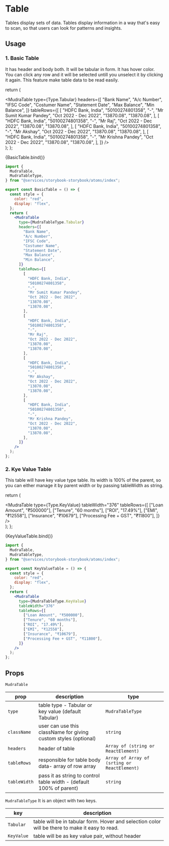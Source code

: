 
<Meta title="Atoms/Mudra Table" component={MudraTable} />

# Table

Tables display sets of data.
Tables display information in a way that's easy to scan, so that users can look for patterns and insights.

## Usage

### 1. Basic Table

It has header and body both.
It will be tabular in form.
It has hover color. You can click any row and it will be selected untill you unselect it by clicking it again.
This feature make table data to be read easily.

  return (
    <div>
      <MudraTable
        type={Type.Tabular}
        headers={[
          "Bank Name",
          "A/c Number",
          "IFSC Code",
          "Costumer Name",
          "Statement Date",
          "Max Balance",
          "Min Balance",
        ]}
        tableRows={[
          [
            "HDFC Bank, India",
            "50100274801358",
            "-",
            "Mr Sumit Kumar Pandey",
            "Oct 2022 - Dec 2022",
            "13870.08",
            "13870.08",
          ],
          [
            "HDFC Bank, India",
            "50100274801358",
            "-",
            "Mr Raj",
            "Oct 2022 - Dec 2022",
            "13870.08",
            "13870.08",
          ],
          [
            "HDFC Bank, India",
            "50100274801358",
            "-",
            "Mr Akshay",
            "Oct 2022 - Dec 2022",
            "13870.08",
            "13870.08",
          ],
          [
            "HDFC Bank, India",
            "50100274801358",
            "-",
            "Mr Krishna Pandey",
            "Oct 2022 - Dec 2022",
            "13870.08",
            "13870.08",
          ],
        ]}
      />
    </div>
  );
};

<Canvas>
  <Story name="BasicTable">{BasicTable.bind()}</Story>
</Canvas>

```jsx
import {
  MudraTable,
  MudraTableType,
} from "@services/storybook-storybook/atoms/index";

export const BasicTable = () => {
  const style = {
    color: "red",
    display: "flex",
  };
  return (
    <MudraTable
      type={MudraTableType.Tabular}
      headers={[
        "Bank Name",
        "A/c Number",
        "IFSC Code",
        "Costumer Name",
        "Statement Date",
        "Max Balance",
        "Min Balance",
      ]}
      tableRows={[
        [
          "HDFC Bank, India",
          "50100274801358",
          "-",
          "Mr Sumit Kumar Pandey",
          "Oct 2022 - Dec 2022",
          "13870.08",
          "13870.08",
        ],
        [
          "HDFC Bank, India",
          "50100274801358",
          "-",
          "Mr Raj",
          "Oct 2022 - Dec 2022",
          "13870.08",
          "13870.08",
        ],
        [
          "HDFC Bank, India",
          "50100274801358",
          "-",
          "Mr Akshay",
          "Oct 2022 - Dec 2022",
          "13870.08",
          "13870.08",
        ],
        [
          "HDFC Bank, India",
          "50100274801358",
          "-",
          "Mr Krishna Pandey",
          "Oct 2022 - Dec 2022",
          "13870.08",
          "13870.08",
        ],
      ]}
    />
  );
};
```

### 2. Kye Value Table

This table will have key value type table.
Its width is 100% of the parent, so you can either manage it by parent width or by passing tableWidth as string.

  return (
    <div>
      <MudraTable
        type={Type.KeyValue}
        tableWidth="376"
        tableRows={[
          ["Loan Amount", "₹500000"],
          ["Tenure", "60 months"],
          ["ROI", "17.49%"],
          ["EMI", "₹12558"],
          ["Insurance", "₹10679"],
          ["Processing Fee + GST", "₹11800"],
        ]}
      />
    </div>
  );
};

<Canvas>
  <Story name="KeyValueTable">{KeyValueTable.bind()}</Story>
</Canvas>

```jsx
import {
  MudraTable,
  MudraTableType,
} from "@services/storybook-storybook/atoms/index";

export const KeyValueTable = () => {
  const style = {
    color: "red",
    display: "flex",
  };
  return (
    <MudraTable
      type={MudraTableType.KeyValue}
      tableWidth="376"
      tableRows={[
        ["Loan Amount", "₹500000"],
        ["Tenure", "60 months"],
        ["ROI", "17.49%"],
        ["EMI", "₹12558"],
        ["Insurance", "₹10679"],
        ["Processing Fee + GST", "₹11800"],
      ]}
    />
  );
};
```

## Props

`MudraTable`

<div style={{overflowX: 'auto'}}>

| prop         | description                                                         | type                                         |
| ------------ | ------------------------------------------------------------------- | -------------------------------------------- |
| `type`       | table type - Tabular or key value (default Tabular)                 | `MudraTableType`                             |
| `className`  | user can use this className for giving custom styles (optional)     | `string`                                     |
| `headers`    | header of table                                                     | `Array of (string or ReactElement)`          |
| `tableRows`  | responsible for table body data- array of row array                 | `Array of Array of (srting or ReactElement)` |
| `tableWidth` | pass it as string to control table width - (default 100% of parent) | `string`                                     |

</div>

`MudraTableType` It is an object with two keys.

<div style={{overflowX: 'auto'}}>

| key        | description                                                                                     |
| ---------- | ----------------------------------------------------------------------------------------------- |
| `Tabular`  | table will be in tabular form. Hover and selection color will be there to make it easy to read. |
| `KeyValue` | table will be as key value pair, without header                                                 |

</div>
